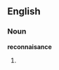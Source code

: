 {{rfd|This term was marked for speedy deletion but it gets [http://www.google.com/search?q=reconnaisance&rls=com.microsoft:en-us&ie=UTF-8&oe=UTF-8&startIndex=&startPage=1 402,000 Google hits].  Should it be considered a common misspelling?}}
==English==
===Noun===
'''reconnaisance'''

# {{misspelling of|reconnaissance}}